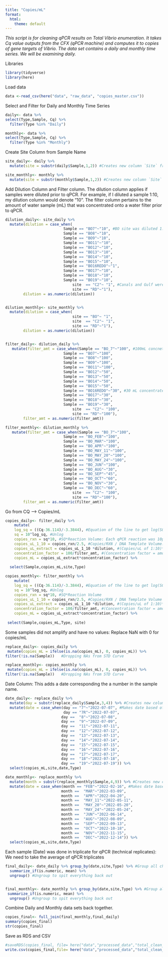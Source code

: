 ```yaml
---
title: "Copies/mL"
format:
  html:
    theme: default
---
```

*This script is for cleaning qPCR results on Total Vibrio enumeration. It takes Cq value outputs from the CFX (qPCR machine) and computes it to copies of gene targets of Vibrio. The data set contains a daily and monthly time series. We will be examining daily.*

Libraries
```r
library(tidyverse)
library(here)
```

Load data
```r
data <-read_csv(here("data", "raw_data", "copies_master.csv"))
```

Select and Filter for Daily and Monthly Time Series 
```r
daily<- data %>%
select(Type,Sample, Cq) %>%
  filter(Type %in% "Daily")

monthly<- data %>%
select(Type,Sample, Cq) %>%
  filter(Type %in% "Monthly")
```

Create Site Column from Sample Name 
```r
site_daily<- daily %>%
  mutate(site = substr(daily$Sample,1,2)) #Creates new column `Site` from the first two letters in `Sample` (BO16 becomes BO)

site_monthly<- monthly %>%
  mutate(site = substr(monthly$Sample,1,2)) #Creates new column `Site` from the first two letters in `Sample` (BO16 becomes BO)
```

Add Dilution Column and Filter column. The dilution column applies if samples were diluted prior to qPCR. For example, if I diluted a sample 1:10, my dilution column would denote "10".  The filter column pertains to the amount of water sample (mL) that was concentrated onto a water filter prior to qPCR. 
```r
dilution_daily<- site_daily %>%
  mutate(dilution = case_when(
                          Sample == "BO7"~"10", #BO site was diluted 1:10
                          Sample == "BO8"~"10",
                          Sample == "BO9"~"10",
                          Sample == "BO11"~"10",
                          Sample == "BO12"~"10",
                          Sample == "BO13"~"10",
                          Sample == "BO14"~"10",
                          Sample == "BO15"~"10",
                          Sample == "BO16REDO"~"1",
                          Sample == "BO17"~"10",
                          Sample == "BO18"~"10",
                          Sample == "BO19"~"10",
                              site  == "C2"~ "1", #Canals and Gulf were not diluted
                              site == "RD"~"1"), 
        dilution = as.numeric(dilution)) 


dilution_monthly<- site_monthly %>%
  mutate(dilution = case_when(
                              site == "BO"~ "1",
                              site  == "C2"~ "1",
                              site == "RD"~"1"), 
        dilution = as.numeric(dilution))


filter_daily<- dilution_daily %>%
   mutate(filter_amt = case_when(Sample == "BO_7"~"100", #100mL concnetrated onto filter
                          Sample == "BO7"~"100",
                          Sample == "BO8"~"100",
                          Sample == "BO9"~"100",
                          Sample == "BO11"~"100",
                          Sample == "BO12"~"50",
                          Sample == "BO13"~"50",
                          Sample == "BO14"~"50",
                          Sample == "BO15"~"50",
                          Sample == "BO16REDO"~"30", #30 mL concentrated onto filter 
                          Sample == "BO17"~"30",
                          Sample == "BO18"~"30",
                          Sample == "BO19"~"30",
                              site  == "C2"~ "100",
                              site == "RD"~"100"),
        filter_amt = as.numeric(filter_amt)) 

filter_monthly<- dilution_monthly %>%
   mutate(filter_amt = case_when(Sample == "BO_7"~"100",
                          Sample == "BO_FEB"~"100",
                          Sample == "BO_MAR"~"100",
                          Sample == "BO_APR"~"100",
                          Sample == "BO_MAY_11"~"100",
                          Sample == "BO_MAY_20"~"100",
                          Sample == "BO_MAY_24"~"100",
                          Sample == "BO_JUN"~"100",
                          Sample == "BO_AUG"~"30",
                          Sample == "BO_SEP"~"45",
                          Sample == "BO_OCT"~"60",
                          Sample == "BO_NOV"~"30",
                          Sample == "BO_DEC"~"60",
                              site  == "C2"~ "100",
                              site == "RD"~"100"),
        filter_amt = as.numeric(filter_amt)) 
```


Go from CQ --> Copies/mL
```r
copies_daily<- filter_daily %>%
    mutate(
    log_sq = ((Cq-36.114)/-3.3844), #Equation of the line to get log(SQ):  This comes from running a standard curve during qPCR. 
    sq = 10^log_sq, #Unlog 
    copies_rxn = sq*10, #SQ*Reaction Volume: Each qPCR reaction was 10µL
    copies_uL_1_10 = copies_rxn/2.5, #Copies/RXN / DNA Template Volume: Each 10µL reaction had 2.5µL of DNA added. 
    copies_uL_extract = copies_uL_1_10 *dilution, #(Copies/uL of 1:10)*(1 if there was no sample dilution // *10 if there was a 1:10 dilution etc.)
    concentration_factor = 100/filter_amt, #(Concentration factor = amount of eluted DNA from ZYMO) / (filter amount from vacuum filtration)
    copies_mL = copies_uL_extract*concentration_factor) %>%
    
  select(Sample,copies_mL,site,Type)

copies_monthly<- filter_monthly %>%
    mutate(
    log_sq = ((Cq-36.114)/-3.3844), #Equation of the line to get log(SQ)
    sq = 10^log_sq, #Unlog 
    copies_rxn = sq*10, #SQ*Reaction Volume
    copies_uL_1_10 = copies_rxn/2.5, #Copies/RXN / DNA Template Volume
    copies_uL_extract = copies_uL_1_10 *dilution, #(Copies/uL of 1:10)*(1 if there was no sample dilution // *10 if there was a 1:10 dilution etc.)
    concentration_factor = 100/filter_amt, #(Concentration factor = amount of eluted DNA from ZYMO) / (filter amount from vacuum filtration)
    copies_mL = copies_uL_extract*concentration_factor) %>%
    
 select(Sample,copies_mL,Type, site)

```


Some samples did not amplify and have no values: Replace NaN with 0 for copies/mL
```r
replace_daily<- copies_daily %>% 
 mutate(copies_mL = ifelse(is.na(copies_mL), 0, copies_mL)) %>%
filter(!is.na(Sample))   #Dropping NAs from STD Curve 

replace_monthly<- copies_monthly %>% 
 mutate(copies_mL = ifelse(is.na(copies_mL), 0, copies_mL)) %>%
filter(!is.na(Sample))   #Dropping NAs from STD Curve 
```

Date Column: This adds a date corresponding the a number in the sample name. 
```r
date_daily<- replace_daily %>%
  mutate(day = substr(replace_daily$Sample,3,4)) %>% #Creates new column `day` 
  mutate(date = case_when(day == "7"~"2022-07-07", #Makes date based off of day
                          day == "7R"~"2022-07-07",
                         day ==  "8"~"2022-07-08",
                         day ==  "9"~"2022-07-09",
                         day ==  "11"~"2022-07-11",
                         day ==  "12"~"2022-07-12",
                         day ==  "13"~"2022-07-13",
                         day ==  "14"~"2022-07-14",
                         day ==  "15"~"2022-07-15",
                         day ==  "16"~"2022-07-16",
                         day ==  "17"~"2022-07-17",
                         day ==  "18"~"2022-07-18",
                         day ==  "19"~"2022-07-19")) %>%
  select(copies_mL,site,date,Type)

date_monthly<- replace_monthly %>%
  mutate(month = substr(replace_monthly$Sample,4,9)) %>% #Creates new column `month` 
  mutate(date = case_when(month == "FEB"~"2022-02-16", #Makes date based off of day
                         month ==  "MAR"~"2022-03-09",
                         month ==  "APR"~"2022-04-20",
                         month ==  "MAY_11"~"2022-05-11",
                         month ==  "MAY_20"~"2022-05-20",
                         month ==  "MAY_24"~"2022-05-24",
                         month ==  "JUN"~"2022-06-14",
                         month ==  "AUG"~"2022-08-09",
                         month ==  "SEP"~"2022-09-13",
                         month ==  "OCT"~"2022-10-18",
                         month ==  "NOV"~"2022-11-15",
                         month ==  "DEC"~"2022-12-14")) %>%
  select(copies_mL,site,date,Type)

```


Each sample (Date) was done in triplicate for qPCR (technical replicates): We need to take the average of qPCR triplicates 
```r
final_daily<- date_daily %>% group_by(date,site,Type) %>% #Group all chr together. All that should be left out is the numeric vector we want to work with (in this case, copies_mL)
  summarize_if(is.numeric, mean) %>%
  ungroup() #Ungroup to spit everything back out


final_monthly<- date_monthly %>% group_by(date,site,Type) %>% #Group all chr together. All that should be left out is the numeric vector we want to work with (in this case, copies_mL)
 summarize_if(is.numeric, mean) %>%
  ungroup() #Ungroup to spit everything back out
```



Combine Daily and Monthly data sets back together. 
```r
copies_final<- full_join(final_monthly,final_daily)
summary(copies_final)
str(copies_final)
```


Save as RDS and CSV
```r
#saveRDS(copies_final, file= here("data","processed_data","total_clean_copies.rds"))
write.csv(copies_final,file= here("data","processed_data","total_clean_copies.csv")) 

```

